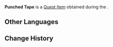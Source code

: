 {{See Also|Punched Tape (Disambiguation)}}
{{Item Infobox
|title       = Punched Tape
|id          = 120456
|image       = Item Punched Tape.png
|type        = Quest Items
|description = Punched tape with a bit of wear and tear. The data recorded within can only be deciphered using specialized machinery.
|quality     = 0
|source1     = ''[[Treacherous Light of the Depths]]''
}}
'''Punched Tape''' is a [[Quest Item]] obtained during the {{Quest|Treacherous Light of the Depths}}.

==Other Languages==
{{Other Languages|Punched Tape (In Search of Lost Time: West)}}

==Change History==
{{Change History|4.1}}